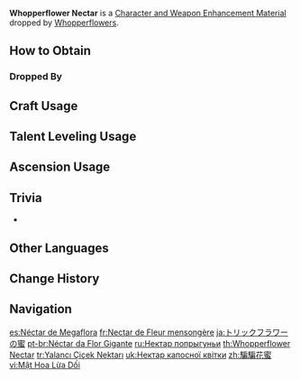 {{Item Infobox
|title       = Whopper&shy;flower Nectar
|id          = 112038
|image       = Item Whopperflower Nectar.png
|type        = Character and Weapon Enhancement Materials
|group       = Whopperflower Materials
|group2      = General Enemy Drops
|invCategory = Character Development Items
|quality     = 1
|description = Nectar extracted from the stamen of a Whopperflower that contains trace amounts of elemental energy. The taste of the nectar has a hint of Sweet Flower in it.
|source1     = Dropped by [[Whopperflowers]]
|source2     = Purchased from [[Paimon's Bargains]]
}}
'''Whopperflower Nectar''' is a [[Character and Weapon Enhancement Material]] dropped by [[Whopperflowers]].

==How to Obtain==
===Dropped By===
{{Dropped By}}

==Craft Usage==
{{Craft Usage}}

==Talent Leveling Usage==
{{Talent Leveling Usage}}

==Ascension Usage==
{{Ascension Usage}}

==Trivia==
* {{Mail Attachments by Category List}}
<!--
==Video Guides==
{{EVT
|video1   = 
|caption1 = 
}}
-->
==Other Languages==
{{Other Languages
|en       = Whopperflower Nectar
|zhs      = 骗骗花蜜
|zhs_rm   = Piànpiànhuā Mì
|zht      = 騙騙花蜜
|zht_rm   = Piànpiànhuā Mì
|zh_tl    = Trick-Trick Flower Nectar
|ja       = トリックフラワーの蜜
|ja_rm    = Torikku Furawaa no Mitsu
|ja_tl    = Trick Flower Nectar
|ko       = 구라구라 꽃꿀
|ko_tl    = Fakefake Nectar
|es       = Néctar de Megaflora
|es_tl    = {{Lex|Whopperflower|es}} Nectar
|fr       = Nectar de Fleur mensongère
|fr_tl    = Deceitful Flower Nectar
|ru       = Нектар попрыгуньи
|ru_tl    = Hopper Flower Nectar
|th       = Whopperflower Nectar
|vi       = Mật Hoa Lừa Dối
|vi_tl    = Deceitful Nectar
|de       = Vaniloqua-Nektar
|de_tl    = Whopperflower Nectar
|de_note  = The German name for [[Whopperflower]] is {{lang|mini=1|la=''Vaniloqua''}}, which is Latin for "deceitful".
|id       = Whopperflower Nectar
|pt       = Néctar da Flor Gigante
|pt_tl    = Giant Flower Nectar
|tr       = Yalancı Çiçek Nektarı
|tr_tl    = Deceptive Flower Nectar
|it       = Nettare del Malefiore
|it_tl    = 
}}

==Change History==
{{Change History|1.0}}

==Navigation==
{{Development Item Navbox|Character and Weapon Enhancement Materials}}

[[es:Néctar de Megaflora]]
[[fr:Nectar de Fleur mensongère]]
[[ja:トリックフラワーの蜜]]
[[pt-br:Néctar da Flor Gigante]]
[[ru:Нектар попрыгуньи]]
[[th:Whopperflower Nectar]]
[[tr:Yalancı Çiçek Nektarı]]
[[uk:Нектар капосної квітки]]
[[zh:騙騙花蜜]]
[[vi:Mật Hoa Lừa Dối]]